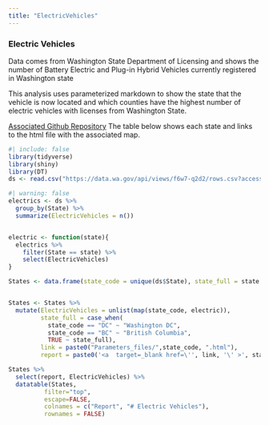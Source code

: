 ```yaml
---
title: "ElectricVehicles"
---
```


### Electric Vehicles
Data comes from Washington State Department of Licensing and shows the number of Battery Electric and Plug-in Hybrid Vehicles currently registered in Washington state

This analysis uses parameterized markdown to show the state that the vehicle is now located and which counties have the highest number of electric vehicles with licenses from Washington State.

<a href="https://github.com/willavanliew/ParameterizedMarkdown" target="_blank">Associated Github Repository</a>
The table below shows each state and links to the html file with the associated map. 


```r
#| include: false
library(tidyverse)
library(shiny)
library(DT)
ds <- read.csv("https://data.wa.gov/api/views/f6w7-q2d2/rows.csv?accessType=DOWNLOAD")
```


```r
#| warning: false
electrics <- ds %>%
  group_by(State) %>%
  summarize(ElectricVehicles = n())


electric <- function(state){
  electrics %>%
    filter(State == state) %>%
    select(ElectricVehicles)
}

States <- data.frame(state_code = unique(ds$State), state_full = state.name[match(unique(ds$State),state.abb)]) 


States <- States %>%
  mutate(ElectricVehicles = unlist(map(state_code, electric)),
         state_full = case_when(
           state_code == "DC" ~ "Washington DC",
           state_code == "BC" ~ "British Columbia",
           TRUE ~ state_full),
         link = paste0("Parameters_files/",state_code, ".html"),
         report = paste0('<a  target=_blank href=\'', link, '\' >', state_full,'</a>' ))
```

```r
States %>%
  select(report, ElectricVehicles) %>%
  datatable(States, 
          filter="top", 
          escape=FALSE, 
          colnames = c("Report", "# Electric Vehicles"),
          rownames = FALSE)
```
